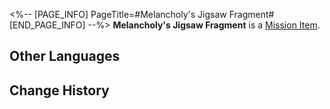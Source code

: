 <%-- [PAGE_INFO]
PageTitle=#Melancholy's Jigsaw Fragment#
[END_PAGE_INFO] --%>
{{Item Infobox
|id          = 140473
|image       = Item Melancholy's Jigsaw Fragment.png
|type        = Mission Item
|invCategory = Missions
|rarity      = 3
|effect      = 
|description = This fragment appears to have been a part of a certain Dream Jigsaw.<br />You can feel from it a mixture of yearning and anticipation for the future.
}}
'''Melancholy's Jigsaw Fragment''' is a [[Mission Item]].

==Other Languages==
{{Other Languages
|en   = Melancholy's Jigsaw Fragment
|zhs  = 忧郁派的筑梦碎片
|zht  = 憂鬱派的築夢碎片
|ja   = メランコリーのドリームメイクパズルの欠片
|ko   = 우울이의 꿈 건축 조각
|es   = Fragmento del rompecabezas de Melancolía
|fr   = Fragment émotionnel de Mélancolie
|ru   = Фрагмент мозаики Меланхолика
|th   = ชิ้นส่วนสร้างฝันของหนุ่มอมทุกข์
|vi   = Mảnh Ghép Xây Mộng Của Trường Phái Sầu Muộn
|de   = Puzzleteil des Melancholikers
|id   = Serpihan Mimpi Tuan Melankolis
|pt   = Fragmento de Quebra-Cabeça do Melancolia
}}

==Change History==
{{Change History|2.0}}